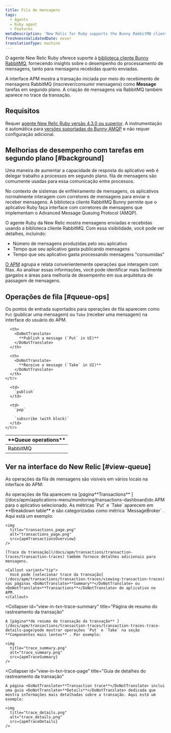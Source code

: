 ```yaml
---
title: Fila de mensagens
tags:
  - Agents
  - Ruby agent
  - Features
metaDescription: 'New Relic for Ruby supports the Bunny RabbitMQ client library, giving you insight into the performance of your message processing.'
freshnessValidatedDate: never
translationType: machine
---
```





O agente New Relic Ruby oferece suporte à [biblioteca cliente Bunny RabbitMQ](https://rubygems.org/gems/bunny), fornecendo insights sobre o desempenho do processamento de mensagens, tanto para mensagens recebidas quanto enviadas.

A interface APM mostra a transação iniciada por meio do recebimento de mensagens RabbitMQ (inscrever/consumir mensagens) como <DoNotTranslate>**Message**</DoNotTranslate> tarefas em segundo plano. A criação de mensagens via RabbitMQ também aparece no trace da transação.

## Requisitos

Requer [agente New Relic Ruby versão 4.3.0 ou superior](/docs/release-notes/agent-release-notes/ruby-release-notes). A instrumentação é automática para [versões suportadas do Bunny AMQP](/docs/agents/ruby-agent/getting-started/ruby-agent-requirements-supported-frameworks#other) e não requer configuração adicional.

## Melhorias de desempenho com tarefas em segundo plano [#background]

Uma maneira de aumentar a capacidade de resposta do aplicativo web é delegar trabalho a processos em segundo plano. fila de mensagens são comumente usadas para essa comunicação entre processos.

No contexto de sistemas de enfileiramento de mensagens, os aplicativos normalmente interagem com corretores de mensagens para enviar e receber mensagens. A biblioteca cliente RabbitMQ Bunny permite que o aplicativo Ruby faça interface com corretores de mensagens que implementam o Advanced Message Queuing Protocol (AMQP).

O agente Ruby da New Relic mostra mensagens enviadas e recebidas usando a biblioteca cliente RabbitMQ. Com essa visibilidade, você pode ver detalhes, incluindo:

* Número de mensagens produzidas pelo seu aplicativo
* Tempo que seu aplicativo gasta publicando mensagens
* Tempo que seu aplicativo gasta processando mensagens "consumidas"

[O APM](#view-queue) agrupa e relata convenientemente operações que interagem com filas. Ao analisar essas informações, você pode identificar mais facilmente gargalos e áreas para melhoria de desempenho em sua arquitetura de passagem de mensagens.

## Operações de fila [#queue-ops]

Os pontos de entrada suportados para operações de fila aparecem como `Put` (publicar uma mensagem) ou `Take` (receber uma mensagem) na interface do usuário do APM.

<table>
  <thead>
    <tr>
      <th width={150}>
        <DoNotTranslate>
          **Queue operations**
        </DoNotTranslate>
      </th>

      <th>
        <DoNotTranslate>
          **Publish a message (`Put` in UI)**
        </DoNotTranslate>
      </th>

      <th>
        <DoNotTranslate>
          **Receive a message (`Take` in UI)**
        </DoNotTranslate>
      </th>
    </tr>
  </thead>

  <tbody>
    <tr>
      <td>
        RabbitMQ
      </td>

      <td>
        `publish`
      </td>

      <td>
        `pop`

        `subscribe (with block)`
      </td>
    </tr>
  </tbody>
</table>

## Ver na interface do New Relic [#view-queue]

As operações da fila de mensagens são visíveis em vários locais na interface do APM:

<CollapserGroup>
  <Collapser
    id="view-in-txn-page"
    title="Página de transação"
  >
    As operações de fila aparecem na [página<DoNotTranslate>**Transactions**</DoNotTranslate> ](/docs/apm/applications-menu/monitoring/transactions-dashboard)do APM para o aplicativo selecionado. As métricas `Put` e `Take` aparecem em <DoNotTranslate>**Breakdown table**</DoNotTranslate> e são categorizadas como métrica `MessageBroker` . Aqui está um exemplo:

    <img
      title="transactions_page.png"
      alt="transactions_page.png"
      src={apmTransactionsOverview}
    />

    [Trace da transação](/docs/apm/transactions/transaction-traces/transaction-traces) também fornece detalhes adicionais para mensagens.

    <Callout variant="tip">
      Você pode [selecionar trace da transação](/docs/apm/transactions/transaction-traces/viewing-transaction-traces) nas páginas <DoNotTranslate>**Summary**</DoNotTranslate> ou <DoNotTranslate>**Transactions**</DoNotTranslate> do aplicativo no APM.
    </Callout>
  </Collapser>

  <Collapser
    id="view-in-txn-trace-summary"
    title="Página de resumo do rastreamento da transação"
  >
    A [página**de resumo de transação da transação** ](/docs/apm/transactions/transaction-traces/transaction-traces-trace-details-page)pode mostrar operações `Put` e `Take` na seção **Componentes mais lentos** . Por exemplo:

    <img
      title="trace_summary.png"
      alt="trace_summary.png"
      src={apmTraceSummary}
    />
  </Collapser>

  <Collapser
    id="view-in-txn-trace-page"
    title="Guia de detalhes do rastreamento da transação"
  >
    A página <DoNotTranslate>**Transaction trace**</DoNotTranslate> inclui uma guia <DoNotTranslate>**Details**</DoNotTranslate> dedicada que mostra informações mais detalhadas sobre a transação. Aqui está um exemplo:

    <img
      title="trace_details.png"
      alt="trace_details.png"
      src={apmTraceDetails}
    />
  </Collapser>
</CollapserGroup>